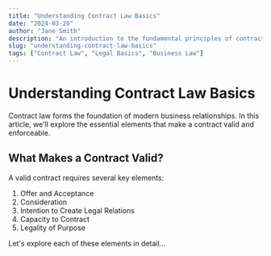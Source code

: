 ```yaml
---
title: "Understanding Contract Law Basics"
date: "2024-03-20"
author: "Jane Smith"
description: "An introduction to the fundamental principles of contract law and their practical applications."
slug: "understanding-contract-law-basics"
tags: ["Contract Law", "Legal Basics", "Business Law"]
---
```


# Understanding Contract Law Basics

Contract law forms the foundation of modern business relationships. In this article, we'll explore the essential elements that make a contract valid and enforceable.

## What Makes a Contract Valid?

A valid contract requires several key elements:

1. Offer and Acceptance
2. Consideration
3. Intention to Create Legal Relations
4. Capacity to Contract
5. Legality of Purpose

Let's explore each of these elements in detail...